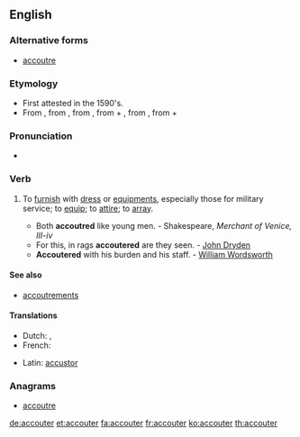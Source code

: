 ==English==

===Alternative forms===
* {{qualifier|Commonwealth}} [[accoutre]]

===Etymology===
* First attested in the 1590's.
* From {{etyl|fr}} {{term|accoutrer|lang=fr}}, from {{etyl|fro}} {{term|acoustrer|lang=fro}}, from {{etyl|VL.}} {{term|acconsuturare|acconsūtūrāre|to equip with clothes|lang=la}}, from {{etyl|la}} {{term|ad||to|lang=la}} + {{term|consutura|consūtūra|sewing, clothes|lang=la}}, from {{etyl|la}} {{term|consuo|cōnsuō|to sew together|lang=la}}, from {{etyl|la}} {{term|con||together|lang=la}} + {{term|suo|suō|to sew|lang=la}}

===Pronunciation===
* {{a|US}} {{IPA|/əˈku tɚ/}}

===Verb===
{{en-verb}}

# {{transitive}} To [[furnish]] with [[dress]] or [[equipment]]s, especially those for military service; to [[equip]]; to [[attire]]; to [[array]].
#* Both '''accoutred''' like young men. - Shakespeare, ''Merchant of Venice, III-iv''
#* For this, in rags '''accoutered''' are they seen. - [[w:John Dryden|John Dryden]]
#* '''Accoutered''' with his burden and his staff. - [[w:William Wordsworth|William Wordsworth]]

====See also====
* [[accoutrements]]

====Translations====
{{trans-top|to furnish with dress or equipments, especially those for military service; to equip; to attire; to array}}
{{trans-mid}}
{{trans-bottom}}

{{checktrans-top}}
* Dutch: {{t+|nl|voorzien}}, {{t+|nl|uitdossen}}
* French: {{t+|fr|accoutrer}}
{{trans-mid}}
* Latin: [[accustor]]
{{trans-bottom}}

===Anagrams===
* [[accoutre#English|accoutre]]

[[de:accouter]]
[[et:accouter]]
[[fa:accouter]]
[[fr:accouter]]
[[ko:accouter]]
[[th:accouter]]